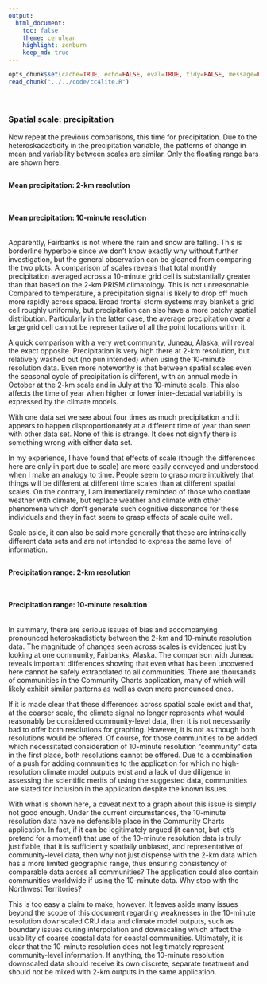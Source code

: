 ```yaml
---
output:
  html_document:
    toc: false
    theme: cerulean
    highlight: zenburn
    keep_md: true
---
```


```r
opts_chunk$set(cache=TRUE, echo=FALSE, eval=TRUE, tidy=FALSE, message=FALSE, warning=FALSE, results="asis", comment=NA)
read_chunk("../../code/cc4lite.R")
```

```r
```

```r
```

##
##
### Spatial scale: precipitation

Now repeat the previous comparisons, this time for precipitation.
Due to the heteroskadasticity in the precipitation variable, the patterns of change in mean and variability between scales are similar.
Only the floating range bars are shown here.

##
#### Mean precipitation: 2-km resolution

```r
```

##
#### Mean precipitation: 10-minute resolution

```r
```

Apparently, Fairbanks is not where the rain and snow are falling.
This is borderline hyperbole since we don't know exactly why without further investigation, but the general observation can be gleaned from comparing the two plots.
A comparison of scales reveals that total monthly precipitation averaged across a 10-minute grid cell is substantially greater than that based on the 2-km PRISM climatology.
This is not unreasonable. Compared to temperature, a precipitation signal is likely to drop off much more rapidly across space.
Broad frontal storm systems may blanket a grid cell roughly uniformly, but precipitation can also have a more patchy spatial distribution.
Particularly in the latter case, the average precipitation over a large grid cell cannot be representative of all the point locations within it.

A quick comparison with a very wet community, Juneau, Alaska, will reveal the exact opposite.
Precipitation is very high there at 2-km resolution, but relatively washed out (no pun intended) when using the 10-minute resolution data.
Even more noteworthy is that between spatial scales even the seasonal cycle of precipitation is different, with an annual mode in October at the 2-km scale and in July at the 10-minute scale.
This also affects the time of year when higher or lower inter-decadal variability is expressed by the climate models.

With one data set we see about four times as much precipitation and it appears to happen disproportionately at a different time of year than seen with other data set.
None of this is strange. It does not signify there is something wrong with either data set.

In my experience, I have found that effects of scale (though the differences here are only in part due to scale) are more easily conveyed and understood when I make an analogy to time.
People seem to grasp more intuitively that things will be different at different time scales than at different spatial scales.
On the contrary, I am immediately reminded of those who conflate weather with climate,
but replace weather and climate with other phenomena which don't generate such cognitive dissonance for these individuals and they in fact seem to grasp effects of scale quite well.

Scale aside, it can also be said more generally that these are intrinsically different data sets and are not intended to express the same level of information.

##
#### Precipitation range: 2-km resolution

```r
```

##
#### Precipitation range: 10-minute resolution

```r
```

<style>iframe.rChart{ width: 100%; height: 500px;}</style>

In summary, there are serious issues of bias and accompanying pronounced heteroskadisticty between the 2-km and 10-minute resolution data.
The magnitude of changes seen across scales is evidenced just by looking at one community, Fairbanks, Alaska.
The comparison with Juneau reveals important differences showing that even what has been uncovered here cannot be safely extrapolated to all communities.
There are thousands of communities in the Community Charts application, many of which will likely exhibit similar patterns as well as even more pronounced ones.

If it is made clear that these differences across spatial scale exist and that, at the coarser scale, the climate signal no longer represents what would reasonably be considered community-level data,
then it is not necessarily bad to offer both resolutions for graphing.
However, it is not as though both resolutions would be offered.
Of course, for those communities to be added which necessitated consideration of 10-minute resolution "community" data in the first place, both resolutions cannot be offered.
Due to a combination of a push for adding communities to the application for which no high-resolution climate model outputs exist and a lack of due diligence in assessing the scientific merits of using the suggested data,
communities are slated for inclusion in the application despite the known issues.

With what is shown here, a caveat next to a graph about this issue is simply not good enough.
Under the current circumstances, the 10-minute resolution data have no defensible place in the Community Charts application.
In fact, if it can be legitimately argued (it cannot, but let's pretend for a moment) that use of the 10-minute resolution data is truly justifiable, that it is sufficiently spatially unbiased, and representative of community-level data,
then why not just dispense with the 2-km data which has a more limited geographic range, thus ensuring consistency of comparable data across all communities?
The application could also contain communities worldwide if using the 10-minute data. Why stop with the Northwest Territories?

This is too easy a claim to make, however.
It leaves aside many issues beyond the scope of this document regarding weaknesses in the 10-minute resolution downscaled CRU data and climate model outputs,
such as boundary issues during interpolation and downscaling which affect the usability of coarse coastal data for coastal communities.
Ultimately, it is clear that the 10-minute resolution does not legitimately represent community-level information.
If anything, the 10-minute resolution downscaled data should receive its own discrete, separate treatment and should not be mixed with 2-km outputs in the same application.

